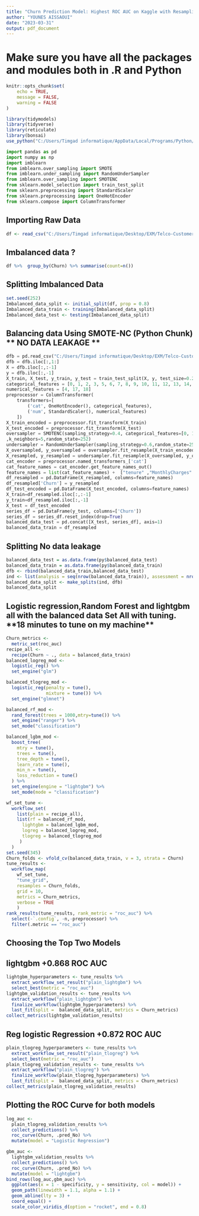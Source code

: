 ---
title: "Churn Prediction Model: Highest ROC AUC on Kaggle with Resampling & SMOTE-NC"
author: "YOUNES AISSAOUI"
date: "2023-03-31"
output: pdf_document
---

# Make sure you have all the packages and modules both in .R and Python

```{r setup, include=FALSE}
knitr::opts_chunk$set(
	echo = TRUE,
	message = FALSE,
	warning = FALSE
)
```

```{r warning=FALSE}
library(tidymodels)
library(tidyverse)
library(reticulate)
library(bonsai)
use_python("C:/Users/Timgad informatique/AppData/Local/Programs/Python/Python310/python.exe")
```

```{python}
import pandas as pd
import numpy as np
import imblearn
from imblearn.over_sampling import SMOTE
from imblearn.under_sampling import RandomUnderSampler
from imblearn.over_sampling import SMOTENC
from sklearn.model_selection import train_test_split
from sklearn.preprocessing import StandardScaler
from sklearn.preprocessing import OneHotEncoder
from sklearn.compose import ColumnTransformer

```

## Importing Raw Data

```{r warning=FALSE}
df <- read_csv("C:/Users/Timgad informatique/Desktop/EXM/Telco-Customer-Churn.csv")
```

## Imbalanced data ?

```{r warning=FALSE}
df %>%  group_by(Churn) %>% summarise(count=n())
```

## Splitting Imbalanced Data

```{r warning=FALSE}
set.seed(252)
Imbalanced_data_split <- initial_split(df, prop = 0.8)
Imbalanced_data_train <- training(Imbalanced_data_split)
Imbalanced_data_test <- testing(Imbalanced_data_split)
```

## Balancing data Using SMOTE-NC (Python Chunk) \*\* NO DATA LEAKAGE \*\*

```{python}
dfb = pd.read_csv("C:/Users/Timgad informatique/Desktop/EXM/Telco-Customer-Churn.csv")
dfb = dfb.iloc[:,1:]
X = dfb.iloc[:,:-1]
y = dfb.iloc[:,-1]
X_train, X_test, y_train, y_test = train_test_split(X, y, test_size=0.2,random_state=252)
categorical_features = [0, 1, 2, 3, 5, 6, 7, 8, 9, 10, 11, 12, 13, 14, 15, 16]  # Example indices of categorical columns
numerical_features = [4, 17, 18]
preprocessor = ColumnTransformer(
    transformers=[
        ('cat', OneHotEncoder(), categorical_features),
        ('num', StandardScaler(), numerical_features)
    ])
X_train_encoded = preprocessor.fit_transform(X_train)
X_test_encoded = preprocessor.fit_transform(X_test)
oversampler = SMOTENC(sampling_strategy=0.4, categorical_features=[0, 1, 2, 3, 4, 5, 6, 7, 8, 9, 10, 11, 12, 13, 14, 15, 16, 17, 18, 19, 20, 21, 22, 23, 24, 25, 26, 27, 28, 29, 30, 31, 32, 33, 34, 35, 36, 37, 38, 39, 40, 41, 42]
,k_neighbors=5,random_state=252)
undersampler = RandomUnderSampler(sampling_strategy=0.6,random_state=252)
X_oversampled, y_oversampled = oversampler.fit_resample(X_train_encoded, y_train)
X_resampled, y_resampled = undersampler.fit_resample(X_oversampled, y_oversampled)
cat_encoder = preprocessor.named_transformers_['cat']
cat_feature_names = cat_encoder.get_feature_names_out()
feature_names = list(cat_feature_names) +  ["tenure" ,"MonthlyCharges" ,"TotalCharges"]
df_resampled = pd.DataFrame(X_resampled, columns=feature_names)
df_resampled['Churn'] = y_resampled
df_test_encoded = pd.DataFrame(X_test_encoded, columns=feature_names)
X_train=df_resampled.iloc[:,:-1]
y_train=df_resampled.iloc[:,-1]
X_test = df_test_encoded
series_df = pd.DataFrame(y_test, columns=['Churn'])
series_df = series_df.reset_index(drop=True)
balanced_data_test = pd.concat([X_test, series_df], axis=1)
balanced_data_train = df_resampled
```

## Splitting **No data leakage**

```{r warning=FALSE}
balanced_data_test = as.data.frame(py$balanced_data_test)
balanced_data_train = as.data.frame(py$balanced_data_train)
dfb <- rbind(balanced_data_train,balanced_data_test)
ind <- list(analysis = seq(nrow(balanced_data_train)), assessment = nrow(balanced_data_train) + seq(nrow(balanced_data_test)))
balanced_data_split <- make_splits(ind, dfb)
balanced_data_split
```

## Logistic regression,Random Forest and lightgbm all with the balanced data Set All with tuning. \*\*18 minutes to tune on my machine\*\*

```{r warning=FALSE}
Churn_metrics <-
  metric_set(roc_auc)
recipe_all <- 
  recipe(Churn ~ ., data = balanced_data_train)
balanced_logreg_mod <-
  logistic_reg() %>%
  set_engine("glm")

balanced_tlogreg_mod <-
  logistic_reg(penalty = tune(),
               mixture = tune()) %>%
  set_engine("glmnet")

balanced_rf_mod <-
  rand_forest(trees = 1000,mtry=tune()) %>%
  set_engine("ranger") %>%
  set_mode("classification")

balanced_lgbm_mod <-
  boost_tree(
    mtry = tune(),
    trees = tune(),
    tree_depth = tune(),
    learn_rate = tune(),
    min_n = tune(),
    loss_reduction = tune()
  ) %>%
  set_engine(engine = "lightgbm") %>%
  set_mode(mode = "classification")

wf_set_tune <-
  workflow_set(
    list(plain = recipe_all),
    list(rf = balanced_rf_mod,
      lightgbm = balanced_lgbm_mod,
      logreg = balanced_logreg_mod,
      tlogreg = balanced_tlogreg_mod
     )
  )
set.seed(345)
Churn_folds <- vfold_cv(balanced_data_train, v = 3, strata = Churn)
tune_results <-
  workflow_map(
    wf_set_tune,
    "tune_grid",
    resamples = Churn_folds,
    grid = 10,
    metrics = Churn_metrics,
    verbose = TRUE
    )
rank_results(tune_results, rank_metric = "roc_auc") %>% 
  select(-`.config`, -n,-preprocessor) %>% 
  filter(.metric == "roc_auc")

```

## Choosing the Top Two Models

## lightgbm +0.868 ROC AUC

```{r warning=FALSE}
lightgbm_hyperparameters <- tune_results %>%
  extract_workflow_set_result("plain_lightgbm") %>%
  select_best(metric = "roc_auc")
lightgbm_validation_results <- tune_results %>%
  extract_workflow("plain_lightgbm") %>%
  finalize_workflow(lightgbm_hyperparameters) %>%
  last_fit(split =  balanced_data_split, metrics = Churn_metrics)
collect_metrics(lightgbm_validation_results)
```

## Reg logistic Regression +0.872 ROC AUC

```{r warning=FALSE}
plain_tlogreg_hyperparameters <- tune_results %>%
  extract_workflow_set_result("plain_tlogreg") %>%
  select_best(metric = "roc_auc")
plain_tlogreg_validation_results <- tune_results %>%
  extract_workflow("plain_tlogreg") %>%
  finalize_workflow(plain_tlogreg_hyperparameters) %>%
  last_fit(split =  balanced_data_split, metrics = Churn_metrics)
collect_metrics(plain_tlogreg_validation_results)
```

## Plotting the ROC Curve for both models

```{r warning=FALSE}
log_auc <- 
  plain_tlogreg_validation_results %>% 
  collect_predictions() %>% 
  roc_curve(Churn, .pred_No) %>% 
  mutate(model = "Logistic Regression")

gbm_auc <- 
  lightgbm_validation_results %>% 
  collect_predictions() %>% 
  roc_curve(Churn, .pred_No) %>% 
  mutate(model = "lightgbm")
bind_rows(log_auc,gbm_auc) %>% 
  ggplot(aes(x = 1 - specificity, y = sensitivity, col = model)) + 
  geom_path(linewidth = 1.1, alpha = 1.1) +
  geom_abline(lty = 3) + 
  coord_equal() + 
  scale_color_viridis_d(option = "rocket", end = 0.8)
```
